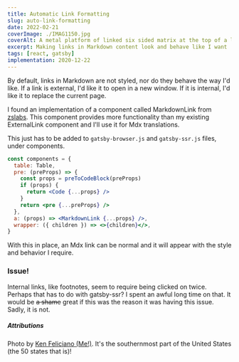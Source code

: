 ```yaml
---
title: Automatic Link Formatting
slug: auto-link-formatting
date: 2022-02-21
coverImage: ./IMAG1150.jpg
coverAlt: A metal platform of linked six sided matrix at the top of a ladder overlooking the blue ocean.
excerpt: Making links in Markdown content look and behave like I want
tags: [react, gatsby]
implementation: 2020-12-22
---
```


By default, links in Markdown are not styled, nor do they behave the way I'd like. If a link is external, I'd like it to open in a new window. If it is internal, I'd like it to replace the current page.

I found an implementation of a component called MarkdownLink from [zslabs](https://zslabs.com/articles/mdx-link-routing-in-gatsby). This component provides more functionality than my existing ExternalLink component and I'll use it for Mdx translations.

This just has to be added to `gatsby-browser.js` and `gatsby-ssr.js` files, under components.

```jsx {10}
const components = {
  table: Table,
  pre: (preProps) => {
    const props = preToCodeBlock(preProps)
    if (props) {
      return <Code {...props} />
    }
    return <pre {...preProps} />
  },
  a: (props) => <MarkdownLink {...props} />,
  wrapper: ({ children }) => <>{children}</>,
}
```

With this in place, an Mdx link can be normal and it will appear with the style and behavior I require.

### Issue!

Internal links, like footnotes, seem to require being clicked on twice. Perhaps that has to do with gatsby-ssr? I spent an awful long time on that. It would be ~~a shame~~ great if this was the reason it was having this issue. Sadly, it is not.

##### Attributions

Photo by [Ken Feliciano (Me!)](https:koamar.com). It's the southernmost part of the United States (the 50 states that is)!
